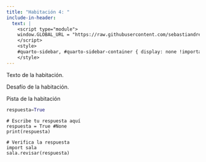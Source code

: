 ```yaml
---
title: "Habitación 4: "
include-in-header:
  text: |
    <script type="module">
    window.GLOBAL_URL = "https://raw.githubusercontent.com/sebastiandres/pyscape/refs/heads/main/quarto/rooms/sala_04.py";
    </script>
    <style>
    #quarto-sidebar, #quarto-sidebar-container { display: none !important; }
    </style>
---
```


Texto de la habitación.

<div class="alert alert-info">
Desafío de la habitación.
</div>

::: {.callout-tip title="Pista" collapse="true"}
Pista de la habitación

```python 
respuesta=True
```
:::

```pyodide-python
# Escribe tu respuesta aquí
respuesta = True #None
print(respuesta)

# Verifica la respuesta
import sala
sala.revisar(respuesta)
```
